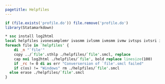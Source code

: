 ```yaml
---
pagetitle: Helpfiles
---
```


<!-- Note to self: this file needs to have a name such that it is run before the iv*.Rmd files -->
<!-- i.e., starting with h is fine. -->

```r
if (file.exists('profile.do')) file.remove('profile.do')
library(Statamarkdown)
```

```stata
* ssc install log2html
local helpfiles ivonesamplemr ivasmm ivlsmm ivmsmm ivmw ivtsps ivtsri ivxtile iv
foreach file in `helpfiles' {
	di _n "`file'"
	copy ../`file'.sthlp ./helpfiles/`file'.smcl, replace
	cap noi log2html ./helpfiles/`file', bold replace linesize(100)
	if _rc != 0 di as err "Conversersion of `file'.smcl failed"
	if c(os) != "Windows" rm ./helpfiles/`file'.smcl
  else erase ./helpfiles/`file'.smcl
}
```
